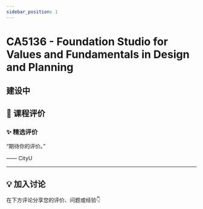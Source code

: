 ```yaml
---
sidebar_position: 1
---
```



# CA5136 - Foundation Studio for Values and Fundamentals in Design and Planning

## 建设中

## **💬 课程评价**

### ✨ **精选评价**
<div className={commentStyles.commentBox}>
    <p className={commentStyles.commentText}>
        “期待你的评价。”
    </p>
    <p className={commentStyles.commentAuthor}>—— CityU</p>
</div>

---

## **💡 加入讨论**

在下方评论分享您的评价、问题或经验👇
<Utterances />
